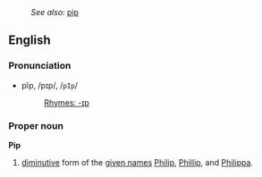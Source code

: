 :''See also:'' [[pip]]
==English==
===Pronunciation===
*pĭp, /pɪp/, /<tt>pIp</tt>/
*:[[Rhymes:English:-ɪp|Rhymes: -ɪp]]
===Proper noun===
'''Pip'''

# [[diminutive]] form of the [[given name]]s [[Philip]], [[Phillip]], and [[Philippa]].